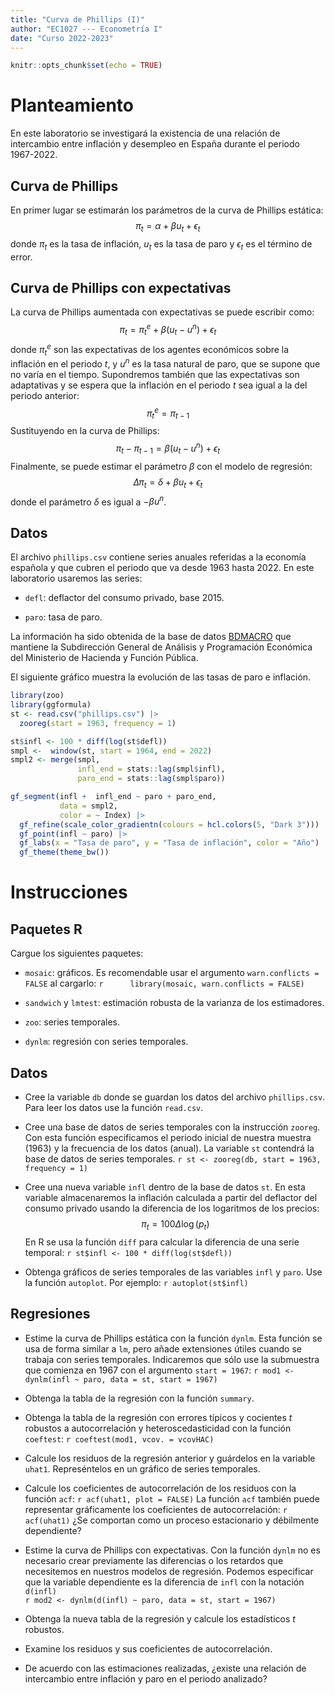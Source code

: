 ```yaml
---
title: "Curva de Phillips (I)"
author: "EC1027 --- Econometría I"
date: "Curso 2022-2023"
---
```


```r
knitr::opts_chunk$set(echo = TRUE)
```

# Planteamiento

En este laboratorio se investigará la existencia de una relación de intercambio entre inflación y desempleo en España durante el periodo 1967-2022.

## Curva de Phillips

En primer lugar se estimarán los parámetros de la curva de Phillips estática:
$$
\pi_t = \alpha + \beta u_t + \epsilon_t \tag{Mod1}
$$
donde $\pi_t$ es la tasa de inflación, $u_t$ es la tasa de paro y $\epsilon_t$ es el término de error.

## Curva de Phillips con expectativas

La curva de Phillips aumentada con expectativas se puede escribir como:
$$
\pi_t = \pi^e_t + \beta (u_t - u^n) + \epsilon_t
$$
donde $\pi^e_t$ son las expectativas de los agentes económicos sobre la inflación en el periodo $t$, y $u^n$ es la tasa natural de paro, que se supone que no varía en el tiempo. Supondremos también que las expectativas son adaptativas y se espera que la inflación en el periodo $t$ sea igual a la del periodo anterior:
$$
\pi^e_t = \pi_{t-1}
$$
Sustituyendo en la curva de Phillips:
$$
\pi_t - \pi_{t-1}= \beta (u_t - u^n) + \epsilon_t
$$
Finalmente, se puede estimar el parámetro $\beta$ con el modelo de regresión:
$$
\Delta\pi_t = \delta + \beta u_t + \epsilon_t \tag{Mod2}
$$
donde el parámetro $\delta$ es igual a $-\beta u^n$.

## Datos

El archivo `phillips.csv` contiene series anuales referidas a la economía española y que cubren el periodo que va desde 1963 hasta 2022. En este laboratorio usaremos las series:

- `defl`: deflactor del consumo privado, base 2015.

- `paro`: tasa de paro.

La información ha sido obtenida de la base de datos [BDMACRO](https://www.sepg.pap.hacienda.gob.es/sitios/sepg/es-ES/Presupuestos/DocumentacionEstadisticas/Documentacion/paginas/bdmacro.aspx) que mantiene la Subdirección General de Análisis y Programación Económica del Ministerio de Hacienda y Función Pública.

El siguiente gráfico muestra la evolución de las tasas de paro e inflación.

```r
library(zoo)
library(ggformula)
st <- read.csv("phillips.csv") |> 
  zooreg(start = 1963, frequency = 1)

st$infl <- 100 * diff(log(st$defl))
smpl <-  window(st, start = 1964, end = 2022)
smpl2 <- merge(smpl,
               infl_end = stats::lag(smpl$infl),
               paro_end = stats::lag(smpl$paro))

gf_segment(infl +  infl_end ~ paro + paro_end,
           data = smpl2,
           color = ~ Index) |>
  gf_refine(scale_color_gradientn(colours = hcl.colors(5, "Dark 3"))) |>
  gf_point(infl ~ paro) |>
  gf_labs(x = "Tasa de paro", y = "Tasa de inflación", color = "Año") |>
  gf_theme(theme_bw())
```

# Instrucciones

## Paquetes R

Cargue los siguientes paquetes:

- `mosaic`: gráficos. Es recomendable usar el argumento `warn.conflicts = FALSE` al cargarlo:
    ```r
     library(mosaic, warn.conflicts = FALSE)
    ```

- `sandwich` y `lmtest`: estimación robusta de la varianza de los estimadores.

- `zoo`: series temporales.

- `dynlm`: regresión con series temporales.

## Datos

- Cree la variable `db` donde se guardan los datos del archivo `phillips.csv`. Para leer los datos use la función `read.csv`.

- Cree una base de datos de series temporales con la instrucción `zooreg`. Con esta función especificamos el periodo inicial de nuestra muestra (1963) y la frecuencia de los datos (anual). La variable `st` contendrá la base de datos de series temporales.
    ```r
st <- zooreg(db, start = 1963, frequency = 1)
    ```

- Cree una nueva variable `infl` dentro de la base de datos `st`. En esta variable almacenaremos la inflación calculada a partir del deflactor del consumo privado usando la diferencia de los logaritmos de los precios:
$$
  \pi_t = 100 \Delta \log(p_t)
$$
En R se usa la función `diff` para calcular la diferencia de una serie temporal:
    ```r
st$infl <- 100 * diff(log(st$defl))
    ```

- Obtenga gráficos de series temporales de las variables `infl` y `paro`. Use la función `autoplot`. Por ejemplo:
    ```r
autoplot(st$infl)
    ```

## Regresiones

- Estime la curva de Phillips estática con la función `dynlm`. Esta función se usa de forma similar a `lm`, pero añade extensiones útiles cuando se trabaja con series temporales. Indicaremos que sólo use la submuestra que comienza en 1967 con el argumento `start = 1967`:
    ```r
mod1 <- dynlm(infl ~ paro, data = st, start = 1967)
    ```

- Obtenga la tabla de la regresión con la función `summary`.

- Obtenga la tabla de la regresión con errores típicos y cocientes $t$ robustos a autocorrelación y heteroscedasticidad con la función `coeftest`:
    ```r
coeftest(mod1, vcov. = vcovHAC)
    ```

- Calcule los residuos de la regresión anterior  y guárdelos en la variable `uhat1`. Represéntelos en un gráfico de series temporales. 

- Calcule los coeficientes de autocorrelación de los residuos con la función `acf`:
    ```r
acf(uhat1, plot = FALSE)
    ```
La función `acf` también puede representar gráficamente los coeficientes de autocorrelación:
    ```r
acf(uhat1)
    ```
¿Se comportan como un proceso estacionario y débilmente dependiente?

- Estime la curva de Phillips con expectativas. Con la función `dynlm` no es necesario crear previamente las diferencias o los retardos que necesitemos en nuestros modelos de regresión. Podemos especificar que la variable  dependiente es la diferencia de `infl` con la notación `d(infl)`  
    ```r
mod2 <- dynlm(d(infl) ~ paro, data = st, start = 1967)
    ```

- Obtenga la nueva tabla de la regresión y calcule los estadísticos $t$ robustos.

- Examine los residuos y sus coeficientes de autocorrelación.

- De acuerdo con las estimaciones realizadas, ¿existe una relación de intercambio entre inflación y paro en el periodo analizado?

